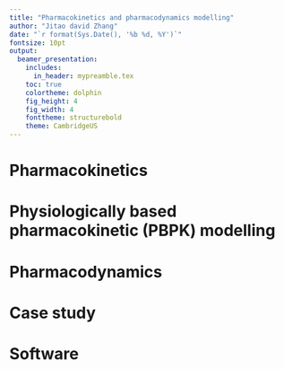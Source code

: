 ```yaml
---
title: "Pharmacokinetics and pharmacodynamics modelling"
author: "Jitao david Zhang"
date: "`r format(Sys.Date(), '%b %d, %Y')`"
fontsize: 10pt
output: 
  beamer_presentation:
    includes:
      in_header: mypreamble.tex
    toc: true
    colortheme: dolphin
    fig_height: 4
    fig_width: 4
    fonttheme: structurebold
    theme: CambridgeUS
---
```


# Pharmacokinetics

# Physiologically based pharmacokinetic (PBPK) modelling

# Pharmacodynamics

# Case study

# Software